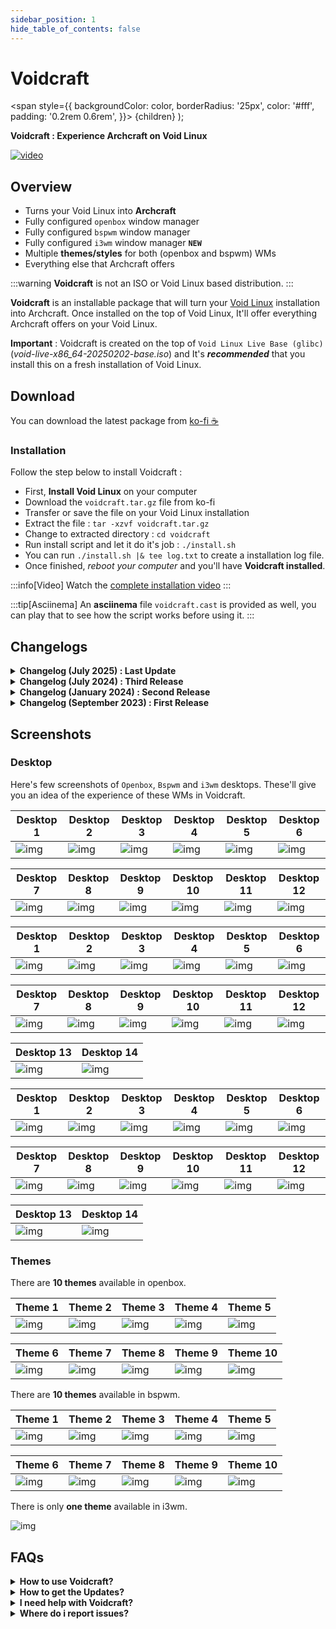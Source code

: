 ```yaml
---
sidebar_position: 1
hide_table_of_contents: false
---
```


# Voidcraft

<!-- Theme ---------------------------------------- -->
<!-- Tabs -->

<!-- Badges -->
  <span
    style={{
      backgroundColor: color,
      borderRadius: '25px',
      color: '#fff',
      padding: '0.2rem 0.6rem',
    }}>
    {children}
  </span>
);

<!-- Add your stuff after this -------------------- -->

**Voidcraft : Experience Archcraft on Void Linux**

[![video](https://raw.githubusercontent.com/archcraft-os/misc-files/main/archcraftify/voidcraft/main.gif)](https://youtu.be/dd0bCn5Mt2E)

## Overview

- Turns your Void Linux into **Archcraft**
- Fully configured `openbox` window manager
- Fully configured `bspwm` window manager
- Fully configured `i3wm` window manager **`NEW`**
- Multiple **themes/styles** for both (openbox and bspwm) WMs
- Everything else that Archcraft offers

:::warning
**Voidcraft** is not an ISO or Void Linux based distribution.
:::

**Voidcraft** is an installable package that will turn your [Void Linux](https://voidlinux.org/) installation into Archcraft. Once installed on the top of Void Linux, It'll offer everything Archcraft offers on your Void Linux.

**Important** : Voidcraft is created on the top of `Void Linux Live Base (glibc)`(_void-live-x86_64-20250202-base.iso_) and It's ***recommended*** that you install this on a fresh installation of Void Linux.

<!-- Download ------------------------------------- -->

## Download

You can download the latest package from <Highlight color="#50545b"><a href="https://ko-fi.com/s/94be658a0f" target="_blank">ko-fi ☕</a></Highlight>

### Installation

Follow the step below to install Voidcraft :

- First, **Install Void Linux** on your computer
- Download the `voidcraft.tar.gz` file from ko-fi
- Transfer or save the file on your Void Linux installation
- Extract the file : `tar -xzvf voidcraft.tar.gz`
- Change to extracted directory : `cd voidcraft`
- Run install script and let it do it's job : `./install.sh`
- You can run `./install.sh |& tee log.txt` to create a installation log file.
- Once finished, _reboot your computer_ and you'll have **Voidcraft installed**.

:::info[Video]
Watch the [complete installation video](https://youtu.be/dd0bCn5Mt2E)
:::

:::tip[Asciinema]
An **asciinema** file `voidcraft.cast` is provided as well, you can play that to see how the script works before using it.
:::

<!-- Changelogs ----------------------------------- -->

## Changelogs

<details>
<summary><b>Changelog (July 2025) : Last Update</b></summary>

**Date** : `July 06th, 2025`

- Added **new cursor, icon, and GTK themes** (along with updates to existing ones)
- Added **new icon and nerd fonts** (existing ones updated as well)
- Theme updates across both WMs (Polybar, Rofi, etc.)
- Added **4 new icon sets** for the openbox menu
- Added `kitty` terminal support to all WMs
- Update all Window Manager's Configs
- Added `archcraft-arandr` (GUI) package to manage screen layouts
- Improved thunar actions functionalities
  - open terminal according to session
  - open as root according to session
  - permanently sets the wallpaper in supported sessions
- Added new `neofetch` configuration
- Updated `zsh` theme
- Small improvements and bugs fixed.

</details>

<details>
<summary><b>Changelog (July 2024) : Third Release</b></summary>

**Date** : `July 06th, 2024`

- Added `qt6ct` and config
- Added Empty battery module if using a desktop
- Updated scripts related to screenshots, dynamic colors for selection border
- Updated tint2 scripts for battery and brightness
- Updated `polybar` configs, reloads on screen changes
- Fixed some pipemenus for `openbox`
- Bug fixes, etc

</details>

<details>
<summary><b>Changelog (January 2024) : Second Release</b></summary>

**Date** : `January 16th, 2024`

- Added `i3wm` window manager
- Migrated alacritty config to `toml`
- Updated scripts related to alacritty
- Updated `polybar` configs, fixed font issue and added `tray` modules
- Fixed some pipemenus for `openbox`
- Added better multi-monitor config in `bspwm`
- Bug fixes, etc

</details>

<details>
<summary><b>Changelog (September 2023) : First Release</b></summary>

**Date** : `September 15th, 2023`

- Released Voidcraft

</details>

<!-- Screenshots ---------------------------------- -->

## Screenshots

### Desktop

Here's few screenshots of `Openbox`, `Bspwm` and `i3wm` desktops. These'll give you an idea of the experience of these WMs in Voidcraft. 

<Tabs>

<TabItem value="wm_1" label="Openbox" default>

|Desktop 1|Desktop 2|Desktop 3|Desktop 4|Desktop 5|Desktop 6|
|---|---|---|---|---|---|
|![img](https://raw.githubusercontent.com/archcraft-os/misc-files/main/archcraftify/voidcraft/openbox/desktop/desktop_1.png)|![img](https://raw.githubusercontent.com/archcraft-os/misc-files/main/archcraftify/voidcraft/openbox/desktop/desktop_2.png)|![img](https://raw.githubusercontent.com/archcraft-os/misc-files/main/archcraftify/voidcraft/openbox/desktop/desktop_3.png)|![img](https://raw.githubusercontent.com/archcraft-os/misc-files/main/archcraftify/voidcraft/openbox/desktop/desktop_4.png)|![img](https://raw.githubusercontent.com/archcraft-os/misc-files/main/archcraftify/voidcraft/openbox/desktop/desktop_5.png)|![img](https://raw.githubusercontent.com/archcraft-os/misc-files/main/archcraftify/voidcraft/openbox/desktop/desktop_6.png)|

|Desktop 7|Desktop 8|Desktop 9|Desktop 10|Desktop 11|Desktop 12|
|---|---|---|---|---|---|
|![img](https://raw.githubusercontent.com/archcraft-os/misc-files/main/archcraftify/voidcraft/openbox/desktop/desktop_7.png)|![img](https://raw.githubusercontent.com/archcraft-os/misc-files/main/archcraftify/voidcraft/openbox/desktop/desktop_8.png)|![img](https://raw.githubusercontent.com/archcraft-os/misc-files/main/archcraftify/voidcraft/openbox/desktop/desktop_9.png)|![img](https://raw.githubusercontent.com/archcraft-os/misc-files/main/archcraftify/voidcraft/openbox/desktop/desktop_10.png)|![img](https://raw.githubusercontent.com/archcraft-os/misc-files/main/archcraftify/voidcraft/openbox/desktop/desktop_11.png)|![img](https://raw.githubusercontent.com/archcraft-os/misc-files/main/archcraftify/voidcraft/openbox/desktop/desktop_12.png)|

</TabItem>

<TabItem value="wm_2" label="Bspwm" default>

|Desktop 1|Desktop 2|Desktop 3|Desktop 4|Desktop 5|Desktop 6|
|---|---|---|---|---|---|
|![img](https://raw.githubusercontent.com/archcraft-os/misc-files/main/archcraftify/voidcraft/bspwm/desktop/desktop_1.png)|![img](https://raw.githubusercontent.com/archcraft-os/misc-files/main/archcraftify/voidcraft/bspwm/desktop/desktop_2.png)|![img](https://raw.githubusercontent.com/archcraft-os/misc-files/main/archcraftify/voidcraft/bspwm/desktop/desktop_3.png)|![img](https://raw.githubusercontent.com/archcraft-os/misc-files/main/archcraftify/voidcraft/bspwm/desktop/desktop_4.png)|![img](https://raw.githubusercontent.com/archcraft-os/misc-files/main/archcraftify/voidcraft/bspwm/desktop/desktop_5.png)|![img](https://raw.githubusercontent.com/archcraft-os/misc-files/main/archcraftify/voidcraft/bspwm/desktop/desktop_6.png)|

|Desktop 7|Desktop 8|Desktop 9|Desktop 10|Desktop 11|Desktop 12|
|---|---|---|---|---|---|
|![img](https://raw.githubusercontent.com/archcraft-os/misc-files/main/archcraftify/voidcraft/bspwm/desktop/desktop_7.png)|![img](https://raw.githubusercontent.com/archcraft-os/misc-files/main/archcraftify/voidcraft/bspwm/desktop/desktop_8.png)|![img](https://raw.githubusercontent.com/archcraft-os/misc-files/main/archcraftify/voidcraft/bspwm/desktop/desktop_9.png)|![img](https://raw.githubusercontent.com/archcraft-os/misc-files/main/archcraftify/voidcraft/bspwm/desktop/desktop_10.png)|![img](https://raw.githubusercontent.com/archcraft-os/misc-files/main/archcraftify/voidcraft/bspwm/desktop/desktop_11.png)|![img](https://raw.githubusercontent.com/archcraft-os/misc-files/main/archcraftify/voidcraft/bspwm/desktop/desktop_12.png)|

|Desktop 13|Desktop 14|
|---|---|
|![img](https://raw.githubusercontent.com/archcraft-os/misc-files/main/archcraftify/voidcraft/bspwm/desktop/desktop_13.png)|![img](https://raw.githubusercontent.com/archcraft-os/misc-files/main/archcraftify/voidcraft/bspwm/desktop/desktop_14.png)|

</TabItem>

<TabItem value="wm_3" label="i3wm" default>

|Desktop 1|Desktop 2|Desktop 3|Desktop 4|Desktop 5|Desktop 6|
|---|---|---|---|---|---|
|![img](https://raw.githubusercontent.com/archcraft-os/misc-files/main/archcraftify/voidcraft/i3wm/desktop/desktop_1.png)|![img](https://raw.githubusercontent.com/archcraft-os/misc-files/main/archcraftify/voidcraft/i3wm/desktop/desktop_2.png)|![img](https://raw.githubusercontent.com/archcraft-os/misc-files/main/archcraftify/voidcraft/i3wm/desktop/desktop_3.png)|![img](https://raw.githubusercontent.com/archcraft-os/misc-files/main/archcraftify/voidcraft/i3wm/desktop/desktop_4.png)|![img](https://raw.githubusercontent.com/archcraft-os/misc-files/main/archcraftify/voidcraft/i3wm/desktop/desktop_5.png)|![img](https://raw.githubusercontent.com/archcraft-os/misc-files/main/archcraftify/voidcraft/i3wm/desktop/desktop_6.png)|

|Desktop 7|Desktop 8|Desktop 9|Desktop 10|Desktop 11|Desktop 12|
|---|---|---|---|---|---|
|![img](https://raw.githubusercontent.com/archcraft-os/misc-files/main/archcraftify/voidcraft/i3wm/desktop/desktop_7.png)|![img](https://raw.githubusercontent.com/archcraft-os/misc-files/main/archcraftify/voidcraft/i3wm/desktop/desktop_8.png)|![img](https://raw.githubusercontent.com/archcraft-os/misc-files/main/archcraftify/voidcraft/i3wm/desktop/desktop_9.png)|![img](https://raw.githubusercontent.com/archcraft-os/misc-files/main/archcraftify/voidcraft/i3wm/desktop/desktop_10.png)|![img](https://raw.githubusercontent.com/archcraft-os/misc-files/main/archcraftify/voidcraft/i3wm/desktop/desktop_11.png)|![img](https://raw.githubusercontent.com/archcraft-os/misc-files/main/archcraftify/voidcraft/i3wm/desktop/desktop_12.png)|

|Desktop 13|Desktop 14|
|---|---|
|![img](https://raw.githubusercontent.com/archcraft-os/misc-files/main/archcraftify/voidcraft/i3wm/desktop/desktop_13.png)|![img](https://raw.githubusercontent.com/archcraft-os/misc-files/main/archcraftify/voidcraft/i3wm/desktop/desktop_14.png)|

</TabItem>

</Tabs>

### Themes

<Tabs>

<TabItem value="wm_1" label="Openbox" default>

There are **10 themes** available in openbox.

|Theme 1|Theme 2|Theme 3|Theme 4|Theme 5|
|---|---|---|---|---|
|![img](https://raw.githubusercontent.com/archcraft-os/misc-files/main/archcraftify/voidcraft/openbox/themes/theme_1.png)|![img](https://raw.githubusercontent.com/archcraft-os/misc-files/main/archcraftify/voidcraft/openbox/themes/theme_2.png)|![img](https://raw.githubusercontent.com/archcraft-os/misc-files/main/archcraftify/voidcraft/openbox/themes/theme_3.png)|![img](https://raw.githubusercontent.com/archcraft-os/misc-files/main/archcraftify/voidcraft/openbox/themes/theme_4.png)|![img](https://raw.githubusercontent.com/archcraft-os/misc-files/main/archcraftify/voidcraft/openbox/themes/theme_5.png)|

|Theme 6|Theme 7|Theme 8|Theme 9|Theme 10|
|---|---|---|---|---|
|![img](https://raw.githubusercontent.com/archcraft-os/misc-files/main/archcraftify/voidcraft/openbox/themes/theme_6.png)|![img](https://raw.githubusercontent.com/archcraft-os/misc-files/main/archcraftify/voidcraft/openbox/themes/theme_7.png)|![img](https://raw.githubusercontent.com/archcraft-os/misc-files/main/archcraftify/voidcraft/openbox/themes/theme_8.png)|![img](https://raw.githubusercontent.com/archcraft-os/misc-files/main/archcraftify/voidcraft/openbox/themes/theme_9.png)|![img](https://raw.githubusercontent.com/archcraft-os/misc-files/main/archcraftify/voidcraft/openbox/themes/theme_10.png)|

</TabItem>

<TabItem value="wm_2" label="Bspwm" default>

There are **10 themes** available in bspwm.

|Theme 1|Theme 2|Theme 3|Theme 4|Theme 5|
|---|---|---|---|---|
|![img](https://raw.githubusercontent.com/archcraft-os/misc-files/main/archcraftify/voidcraft/bspwm/themes/theme_1.png)|![img](https://raw.githubusercontent.com/archcraft-os/misc-files/main/archcraftify/voidcraft/bspwm/themes/theme_2.png)|![img](https://raw.githubusercontent.com/archcraft-os/misc-files/main/archcraftify/voidcraft/bspwm/themes/theme_3.png)|![img](https://raw.githubusercontent.com/archcraft-os/misc-files/main/archcraftify/voidcraft/bspwm/themes/theme_4.png)|![img](https://raw.githubusercontent.com/archcraft-os/misc-files/main/archcraftify/voidcraft/bspwm/themes/theme_5.png)|

|Theme 6|Theme 7|Theme 8|Theme 9|Theme 10|
|---|---|---|---|---|
|![img](https://raw.githubusercontent.com/archcraft-os/misc-files/main/archcraftify/voidcraft/bspwm/themes/theme_6.png)|![img](https://raw.githubusercontent.com/archcraft-os/misc-files/main/archcraftify/voidcraft/bspwm/themes/theme_7.png)|![img](https://raw.githubusercontent.com/archcraft-os/misc-files/main/archcraftify/voidcraft/bspwm/themes/theme_8.png)|![img](https://raw.githubusercontent.com/archcraft-os/misc-files/main/archcraftify/voidcraft/bspwm/themes/theme_9.png)|![img](https://raw.githubusercontent.com/archcraft-os/misc-files/main/archcraftify/voidcraft/bspwm/themes/theme_10.png)|

</TabItem>

<TabItem value="wm_3" label="i3wm" default>

There is only **one theme** available in i3wm.

![img](https://raw.githubusercontent.com/archcraft-os/misc-files/main/archcraftify/voidcraft/i3wm/desktop/desktop_1.png)

</TabItem>
</Tabs>

<!-- FAQs ----------------------------------------- -->

## FAQs

<details>
<summary><b>How to use Voidcraft?</b></summary>

For any help with Configurations and Keybindings, visit the respective window manager's page.

**Openbox :** [`Here`](/docs/window-managers/stacking-wm/openbox) <br/>
**Bspwm :** [`Here`](/docs/window-managers/tiling-wm/bspwm) <br/>
**i3wm :** [`Here`](/docs/window-managers/tiling-wm/i3wm)

</details>

<details>
<summary><b>How to get the Updates?</b></summary>

Follow the steps below to get updates (or re-download files):
- Login to you Ko-fi account
- Go to your `Ko-fi Payments History`
- Select the purchases you've made
- Click on `View Details`
- Then, Click on `View Content` to download the updated files.

</details>

<details>
<summary><b>I need help with Voidcraft?</b></summary>

The best places to get help quickly are **Archcraft Communities**. So join them and ask for help there. The links are in footer section of this wiki.

If you face any issue with this, Email me at **adi1090x@gmail.com** and feel free to ask for help.

</details>

<details>
<summary><b>Where do i report issues?</b></summary>

Have you found any bug and want to report it, Open an issue on [Github](https://github.com/archcraft-os/voidcraft/issues)

</details>
